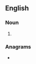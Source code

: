 ==English==

===Noun===
{{head|en|noun plural form}}

# {{plural of|propellent|lang=en}}

===Anagrams===
* {{anagrams|en|a=eellnopprst|prepollents}}